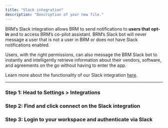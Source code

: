 ```yaml
---
title: "Slack integration"
description: "Description of your new file."
---
```


BRM’s Slack integration allows BRM to send notifications to **users that opt-in** and to access BRM’s co-pilot assistant. BRM’s Slack bot will never message a user that is not a user in BRM or does not have Slack notifications enabled.

Users, with the right permissions, can also message the BRM Slack bot to instantly and intelligently retrieve information about their vendors, software, and agreements on the go without having to enter the app.

Learn more about the functionality of our Slack integration [here](https://support.brm.ai/articles/9975929806-overview-of-the-slack-integration).

---

### Step 1: Head to Settings \> Integrations

### Step 2: Find and click connect on the Slack integration

### Step 3: Login to your workspace and authenticate via Slack